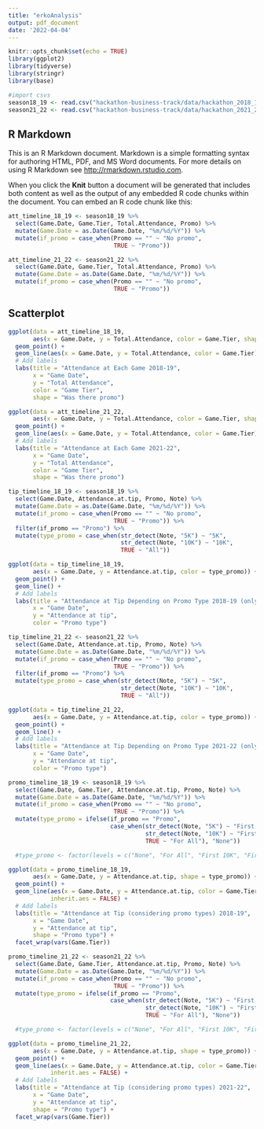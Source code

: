 ```yaml
---
title: "erkoAnalysis"
output: pdf_document
date: '2022-04-04'
---
```


```r
knitr::opts_chunk$set(echo = TRUE)
library(ggplot2)
library(tidyverse)
library(stringr)
library(base)

#import csvs
season18_19 <- read.csv("hackathon-business-track/data/hackathon_2018_19_attendance.csv")
season21_22 <- read.csv("hackathon-business-track/data/hackathon_2021_22_attendance.csv")
```

## R Markdown

This is an R Markdown document. Markdown is a simple formatting syntax for authoring HTML, PDF, and MS Word documents. For more details on using R Markdown see <http://rmarkdown.rstudio.com>.

When you click the **Knit** button a document will be generated that includes both content as well as the output of any embedded R code chunks within the document. You can embed an R code chunk like this:

```r
att_timeline_18_19 <- season18_19 %>%
  select(Game.Date, Game.Tier, Total.Attendance, Promo) %>%
  mutate(Game.Date = as.Date(Game.Date, "%m/%d/%Y")) %>%
  mutate(if_promo = case_when(Promo == "" ~ "No promo",
                              TRUE ~ "Promo"))
```

```r
att_timeline_21_22 <- season21_22 %>%
  select(Game.Date, Game.Tier, Total.Attendance, Promo) %>%
  mutate(Game.Date = as.Date(Game.Date, "%m/%d/%Y")) %>%
  mutate(if_promo = case_when(Promo == "" ~ "No promo",
                              TRUE ~ "Promo"))
```
## Scatterplot

```r
ggplot(data = att_timeline_18_19, 
       aes(x = Game.Date, y = Total.Attendance, color = Game.Tier, shape = if_promo)) + 
  geom_point() + 
  geom_line(aes(x = Game.Date, y = Total.Attendance, color = Game.Tier), inherit.aes = FALSE) +
  # Add labels
  labs(title = "Attendance at Each Game 2018-19",
       x = "Game Date", 
       y = "Total Attendance", 
       color = "Game Tier", 
       shape = "Was there promo")
```

```r
ggplot(data = att_timeline_21_22, 
       aes(x = Game.Date, y = Total.Attendance, color = Game.Tier, shape = if_promo)) + 
  geom_point() + 
  geom_line(aes(x = Game.Date, y = Total.Attendance, color = Game.Tier), inherit.aes = FALSE) +
  # Add labels
  labs(title = "Attendance at Each Game 2021-22",
       x = "Game Date", 
       y = "Total Attendance", 
       color = "Game Tier", 
       shape = "Was there promo")
```

```r
tip_timeline_18_19 <- season18_19 %>%
  select(Game.Date, Attendance.at.tip, Promo, Note) %>%
  mutate(Game.Date = as.Date(Game.Date, "%m/%d/%Y")) %>%
  mutate(if_promo = case_when(Promo == "" ~ "No promo",
                              TRUE ~ "Promo")) %>%
  filter(if_promo == "Promo") %>%
  mutate(type_promo = case_when(str_detect(Note, "5K") ~ "5K",
                                str_detect(Note, "10K") ~ "10K", 
                                TRUE ~ "All"))
```

```r
ggplot(data = tip_timeline_18_19, 
       aes(x = Game.Date, y = Attendance.at.tip, color = type_promo)) + 
  geom_point() + 
  geom_line() +
  # Add labels
  labs(title = "Attendance at Tip Depending on Promo Type 2018-19 (only promo games)",
       x = "Game Date", 
       y = "Attendance at tip", 
       color = "Promo type")
```

```r
tip_timeline_21_22 <- season21_22 %>%
  select(Game.Date, Attendance.at.tip, Promo, Note) %>%
  mutate(Game.Date = as.Date(Game.Date, "%m/%d/%Y")) %>%
  mutate(if_promo = case_when(Promo == "" ~ "No promo",
                              TRUE ~ "Promo")) %>%
  filter(if_promo == "Promo") %>%
  mutate(type_promo = case_when(str_detect(Note, "5K") ~ "5K",
                                str_detect(Note, "10K") ~ "10K", 
                                TRUE ~ "All"))
```

```r
ggplot(data = tip_timeline_21_22, 
       aes(x = Game.Date, y = Attendance.at.tip, color = type_promo)) + 
  geom_point() + 
  geom_line() +
  # Add labels
  labs(title = "Attendance at Tip Depending on Promo Type 2021-22 (only promo games)",
       x = "Game Date", 
       y = "Attendance at tip", 
       color = "Promo type")
```

```r
promo_timeline_18_19 <- season18_19 %>%
  select(Game.Date, Game.Tier, Attendance.at.tip, Promo, Note) %>%
  mutate(Game.Date = as.Date(Game.Date, "%m/%d/%Y")) %>%
  mutate(if_promo = case_when(Promo == "" ~ "No promo",
                              TRUE ~ "Promo")) %>%
  mutate(type_promo = ifelse(if_promo == "Promo",
                             case_when(str_detect(Note, "5K") ~ "First 5K",
                                       str_detect(Note, "10K") ~ "First 10K", 
                                       TRUE ~ "For All"), "None")) 

  #type_promo <- factor(levels = c("None", "For All", "First 10K", "First 5K"), ordered = TRUE)
```

```r
ggplot(data = promo_timeline_18_19, 
       aes(x = Game.Date, y = Attendance.at.tip, shape = type_promo)) + 
  geom_point() + 
  geom_line(aes(x = Game.Date, y = Attendance.at.tip, color = Game.Tier), 
            inherit.aes = FALSE) +
  # Add labels
  labs(title = "Attendance at Tip (considering promo types) 2018-19",
       x = "Game Date", 
       y = "Attendance at tip", 
       shape = "Promo type") +
  facet_wrap(vars(Game.Tier))
```

```r
promo_timeline_21_22 <- season21_22 %>%
  select(Game.Date, Game.Tier, Attendance.at.tip, Promo, Note) %>%
  mutate(Game.Date = as.Date(Game.Date, "%m/%d/%Y")) %>%
  mutate(if_promo = case_when(Promo == "" ~ "No promo",
                              TRUE ~ "Promo")) %>%
  mutate(type_promo = ifelse(if_promo == "Promo",
                             case_when(str_detect(Note, "5K") ~ "First 5K",
                                       str_detect(Note, "10K") ~ "First 10K", 
                                       TRUE ~ "For All"), "None")) 

  #type_promo <- factor(levels = c("None", "For All", "First 10K", "First 5K"), ordered = TRUE)
```

```r
ggplot(data = promo_timeline_21_22, 
       aes(x = Game.Date, y = Attendance.at.tip, shape = type_promo)) + 
  geom_point() + 
  geom_line(aes(x = Game.Date, y = Attendance.at.tip, color = Game.Tier), 
            inherit.aes = FALSE) +
  # Add labels
  labs(title = "Attendance at Tip (considering promo types) 2021-22",
       x = "Game Date", 
       y = "Attendance at tip", 
       shape = "Promo type") +
  facet_wrap(vars(Game.Tier))
```